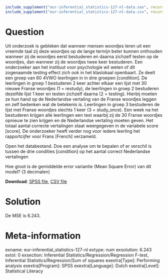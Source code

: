 ```r
include_supplement("eur-inferential_statistics-127-nl-data.sav", recursive = TRUE)
include_supplement("eur-inferential_statistics-127-nl-data.csv", recursive = TRUE)
```

Question
========
Uit onderzoek is gebleken dat wanneer mensen woordjes leren uit een vreemde taal zij deze woordjes op de lange termijn beter kunnen onthouden wanneer zij de woordjes eerst bestuderen en daarna zichzelf testen op de woordjes, dan wanneer zij de woordjes twee keer bestuderen. Een onderzoeker aan het instituut voor psychologie wil weten of dit zogenaamde testing effect zich ook in het klaslokaal openbaart. Ze deelt een groep van 60 4VWO leerlingen in in drie groepen [condition]. De leerlingen in groep 1 bestuderen 2 keer achter elkaar een lijst met 30 nieuwe Franse woordjes (1 = restudy), de leerlingen in groep 2 bestuderen dezelfde lijst 1 keer en testen zichzelf daarna (2 = testing). Hierbij moeten ze hun hand op de Nederlandse vertaling van de Franse woordjes leggen en zelf bedenken wat de betekenis is. Leerlingen in groep 3 bestuderen de lijst met Franse woordjes slechts 1 keer (3 = study_once). Een week na het bestuderen krijgen alle leerlingen een test waarbij zij de 30 Franse woordjes opnieuw te zien krijgen en de Nederlandse vertaling moeten geven. Het totaal aantal correcte vertalingen staat weergegeven in de variabele score [score]. De onderzoeker heeft verder nog voor iedere leerling het rapportcijfer voor Frans [French] verzameld.

Open het databestand. Doe een analyse om te bepalen of er verschil is tussen de drie condities [condition] op het aantal correct Nederlandse vertalingen

Hoe groot is de gemiddelde error variantie (Mean Square Error) van dit model? (3 decimalen)

**Download**: [SPSS file](eur-inferential_statistics-127-nl-data.sav), [CSV file](eur-inferential_statistics-127-nl-data.csv)


Solution
========
De MSE is 6.243.


Meta-information
================
exname: eur-inferential_statistics-127-nl
extype: num
exsolution: 6.243
extol: 0
exsection: Inferential Statistics/Regression/Regression F-test, Inferential Statistics/Regression/Sum of squares
exextra[Type]: Performing analysis
exextra[Program]: SPSS
exextra[Language]: Dutch
exextra[Level]: Statistical Literacy
